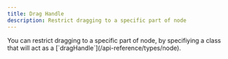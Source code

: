 ```yaml
---
title: Drag Handle
description: Restrict dragging to a specific part of node
---
```





<ExampleLayout>
You can restrict dragging to a specific part of node, by specifiying a class that will act as a [`dragHandle`](/api-reference/types/node).

<RemoteCodeViewer route="examples/nodes/drag-handle" framework="react" />

</ExampleLayout>
